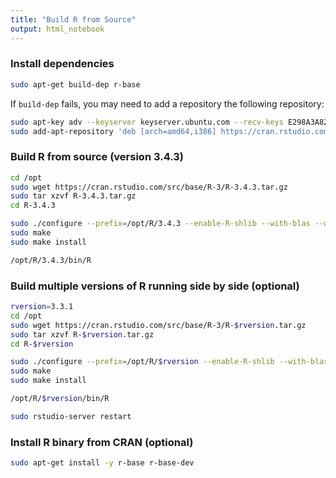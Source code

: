```yaml
---
title: "Build R from Source"
output: html_notebook
---
```


### Install dependencies

```bash
sudo apt-get build-dep r-base
```

If `build-dep` fails, you may need to add a repository the following repository:

```bash
sudo apt-key adv --keyserver keyserver.ubuntu.com --recv-keys E298A3A825C0D65DFD57CBB651716619E084DAB9
sudo add-apt-repository 'deb [arch=amd64,i386] https://cran.rstudio.com/bin/linux/ubuntu xenial/'
```

### Build R from source (version 3.4.3)

```bash
cd /opt
sudo wget https://cran.rstudio.com/src/base/R-3/R-3.4.3.tar.gz
sudo tar xzvf R-3.4.3.tar.gz 
cd R-3.4.3

sudo ./configure --prefix=/opt/R/3.4.3 --enable-R-shlib --with-blas --with-lapack
sudo make
sudo make install

/opt/R/3.4.3/bin/R
```

### Build multiple versions of R running side by side (optional)

```bash
rversion=3.3.1
cd /opt
sudo wget https://cran.rstudio.com/src/base/R-3/R-$rversion.tar.gz
sudo tar xzvf R-$rversion.tar.gz 
cd R-$rversion

sudo ./configure --prefix=/opt/R/$rversion --enable-R-shlib --with-blas --with-lapack
sudo make
sudo make install

/opt/R/$rversion/bin/R

sudo rstudio-server restart
```

### Install R binary from CRAN (optional)

```bash
sudo apt-get install -y r-base r-base-dev
```
